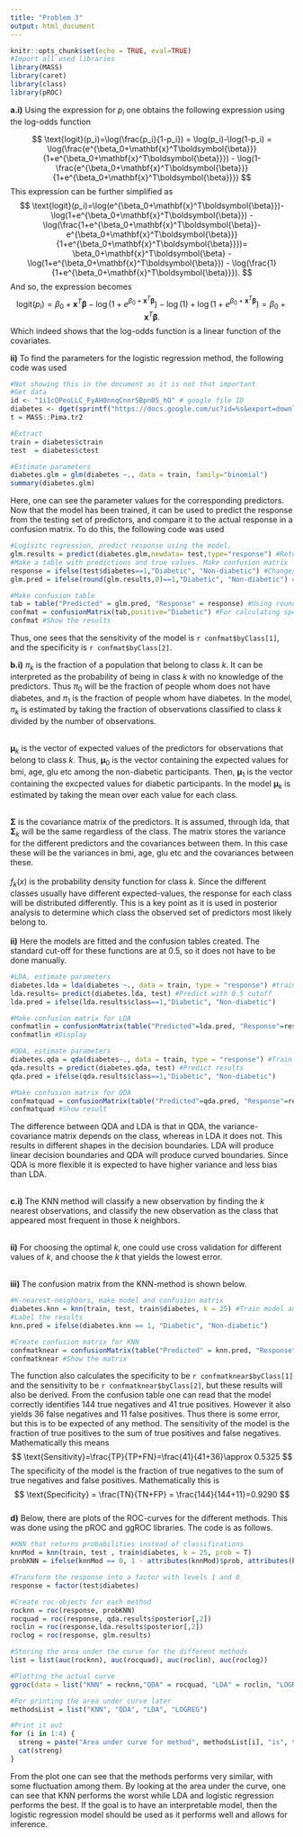 ```yaml
---
title: "Problem 3"
output: html_document
---
```


```r
knitr::opts_chunk$set(echo = TRUE, eval=TRUE)
#Import all used libraries
library(MASS)
library(caret)
library(class)
library(pROC)
```
**a.i\)**  Using the expression for $p_i$ one obtains the following expression using the log-odds function

$$
\text{logit}(p_i)=\log(\frac{p_i}{1-p_i}) = \log(p_i)-\log(1-p_i) = \log(\frac{e^{\beta_0+\mathbf{x}^T\boldsymbol{\beta}}}{1+e^{\beta_0+\mathbf{x}^T\boldsymbol{\beta}}}) - \log(1-\frac{e^{\beta_0+\mathbf{x}^T\boldsymbol{\beta}}}{1+e^{\beta_0+\mathbf{x}^T\boldsymbol{\beta}}})
$$
This expression can be further simplified as
$$
\text{logit}(p_i)=\log(e^{\beta_0+\mathbf{x}^T\boldsymbol{\beta}})-\log(1+e^{\beta_0+\mathbf{x}^T\boldsymbol{\beta}}) - \log(\frac{1+e^{\beta_0+\mathbf{x}^T\boldsymbol{\beta}}-e^{\beta_0+\mathbf{x}^T\boldsymbol{\beta}}}{1+e^{\beta_0+\mathbf{x}^T\boldsymbol{\beta}}})= \beta_0+\mathbf{x}^T\boldsymbol{\beta} - \log(1+e^{\beta_0+\mathbf{x}^T\boldsymbol{\beta}}) - \log(\frac{1}{1+e^{\beta_0+\mathbf{x}^T\boldsymbol{\beta}}}).
$$
And so, the expression becomes
$$
\text{logit}(p_i)=\beta_0+\mathbf{x}^T\boldsymbol{\beta}-\log(1+e^{\beta_0+\mathbf{x}^T\boldsymbol{\beta}})-\log(1)+\log(1+e^{\beta_0+\mathbf{x}^T\boldsymbol{\beta}})=\beta_0+\mathbf{x}^T\boldsymbol{\beta}.
$$
Which indeed shows that the log-odds function is a linear function of the covariates.
\

**ii)** To find the parameters for the logistic regression method, the following code was used 
```r
#Not showing this in the document as it is not that important
#Get data
id <- "1i1cQPeoLLC_FyAH0nnqCnnrSBpn05_hO" # google file ID
diabetes <- dget(sprintf("https://docs.google.com/uc?id=%s&export=download", id))
t = MASS::Pima.tr2

#Extract
train = diabetes$ctrain
test  = diabetes$ctest
```
```r
#Estimate parameters
diabetes.glm = glm(diabetes ~., data = train, family="binomial")
summary(diabetes.glm)
```
Here, one can see the parameter values for the corresponding predictors. Now that the model has been trained, it can be used to predict the response from the testing set of predictors, and compare it to the actual response in a confusion matrix. To do this, the following code was used
```r
#Logisitc regression, predict response using the model.
glm.results = predict(diabetes.glm,newdata= test,type="response") #Returns probability of having diabetes
#Make a table with predictions and true values. Make confusion matrix
response = ifelse(test$diabetes==1,"Diabetic", "Non-diabetic") #Changes from 1/0 to diabetes/not-biabetes
glm.pred = ifelse(round(glm.results,0)==1,"Diabetic", "Non-diabetic") #save the results with new labels. Cuts off at 0.5 with round()

#Make confusion table
tab = table("Predicted" = glm.pred, "Response" = response) #Using round to simulate 0.5 cutoff
confmat = confusionMatrix(tab,positive="Diabetic") #For calculating specificity and sensitivity
confmat #Show the results
```
Thus, one sees that the sensitivity of the model is `r confmat$byClass[1]`, and the specificity is `r confmat$byClass[2]`. 

**b.i)** 
$\pi_k$ is the fraction of a population that belong to class $k$. It can be interpreted as the probability of being in class $k$ with no knowledge of the predictors. Thus $\pi_0$ will be the fraction of people whom does not have diabetes, and $\pi_1$ is the fraction of people whom have diabetes. In the model, $\pi_k$ is estimated by taking the fraction of observations classified to class $k$ divided by the number of observations. \
\

$\boldsymbol{\mu}_k$ is the vector of expected values of the predictors for observations that belong to class $k$. Thus, $\boldsymbol{\mu}_0$ is the vector containing the expected values for bmi, age, glu etc among the non-diabetic participants. Then, $\boldsymbol{\mu}_1$ is the vector containing the excpected values for diabetic participants.  In the model $\boldsymbol{\mu}_k$ is estimated by taking the mean over each value for each class.\
\

$\boldsymbol{\Sigma}$ is the covariance matrix of the predictors. It is assumed, through lda, that $\boldsymbol{\Sigma}_k$ will be the same regardless of the class. The matrix stores the variance for the different predictors and the covariances between them. In this case these will be the variances in bmi, age, glu etc and the covariances between these.\
\
$f_k(x)$ is the probability density function for class $k$. Since the different classes usually have different expected-values, the response for each class will be distributed differently. This is a key point as it is used in posterior analysis to determine which class the observed set of predictors most likely belong to. \
\
**ii)** Here the models are fitted and the confusion tables created. The standard cut-off for these functions are at 0.5, so it does not have to be done manually.
```r
#LDA, estimate parameters
diabetes.lda = lda(diabetes ~., data = train, type = "response") #train model
lda.results= predict(diabetes.lda, test) #Predict with 0.5 cutoff
lda.pred = ifelse(lda.results$class==1,"Diabetic", "Non-diabetic")

#Make confusion matrix for LDA
confmatlin = confusionMatrix(table("Predicted"=lda.pred, "Response"=response), positive="Diabetic")
confmatlin #Display

#QDA, estimate parameters
diabetes.qda = qda(diabetes~., data = train, type = "response") #Train model
qda.results = predict(diabetes.qda, test) #Predict results
qda.pred = ifelse(qda.results$class==1,"Diabetic", "Non-diabetic")

#Make confusion matrix for QDA
confmatquad = confusionMatrix(table("Predicted"=qda.pred, "Response"=response), positive="Diabetic")
confmatquad #Show result
```
The difference between QDA and LDA is that in QDA, the variance-covariance matrix depends on the class, whereas in LDA it does not. This results in different shapes in the decision boundaries. LDA will produce linear decision boundaries and QDA will produce curved boundaries. Since QDA is more flexible it is expected to have higher variance and less bias than LDA.\
\

**c.i)** The KNN method will classify a new observation by finding the $k$ nearest observations, and classify the new observation as the class that appeared most frequent in those $k$ neighbors.\
\

**ii)** For choosing the optimal $k$, one could use cross validation for different values of $k$, and choose the $k$ that yields the lowest error. \
\

**iii)** The confusion matrix from the KNN-method is shown below.
``` r
#K-nearest-neighbors, make model and confusion matrix
diabetes.knn = knn(train, test, train$diabetes, k = 25) #Train model and predict with 0.5 cutoff
#Label the results
knn.pred = ifelse(diabetes.knn == 1, "Diabetic", "Non-diabetic")

#Create confusion matrix for KNN
confmatknear = confusionMatrix(table("Predicted" = knn.pred, "Response"=response), positive="Diabetic")
confmatknear #Show the matrix
```

The function also calculates the specificity to be `r confmatknear$byClass[1]` and the sensitivity to be `r confmatknear$byClass[2]`, but these results will also be derived. From the confusion table one can read that the model correctly identifies 144 true negatives and 41 true positives. However it also yields 36 false negatives and 11 false positives. Thus there is some error, but this is to be expected of any method. The sensitivity of the model is the fraction of true positives to the sum of true positives and false negatives. Mathematically this means 
$$
\text{Sensitivity}=\frac{TP}{TP+FN}=\frac{41}{41+36}\approx 0.5325
$$ 
The specificity of the model is the fraction of true negatives to the sum of true negatives and false positives. Mathematically this is
$$
\text{Specificity} = \frac{TN}{TN+FP} = \frac{144}{144+11}=0.9290
$$
\
**d)** 
Below, there are plots of the ROC-curves for the different methods. This was done using the pROC and ggROC libraries. The code is as follows.
```r
#KNN that returns probabilities instead of classifications
knnMod = knn(train, test , train$diabetes, k = 25, prob = T)
probKNN = ifelse(knnMod == 0, 1 - attributes(knnMod)$prob, attributes(knnMod)$prob)

#Transform the response into a factor with levels 1 and 0
response = factor(test$diabetes)

#Create roc-objects for each method
rocknn = roc(response, probKNN)
rocquad = roc(response, qda.results$posterior[,2])
roclin = roc(response,lda.results$posterior[,2])
roclog = roc(response, glm.results)

#Storing the area under the curve for the different methods
list = list(auc(rocknn), auc(rocquad), auc(roclin), auc(roclog))

#Plotting the actual curve
ggroc(data = list("KNN" = rocknn,"QDA" = rocquad, "LDA" = roclin, "LOGREG" = roclog),legacy.axes = TRUE) + ggtitle("ROC-curve for the different methods") + labs(color="Method")
```
```r
#For printing the area under curve later
methodsList = list("KNN", "QDA", "LDA", "LOGREG")

#Print it out
for (i in 1:4) {
  streng = paste("Area under curve for method", methodsList[i], "is", toString(list[i]), "\n", sep=" ")
  cat(streng)
}
```
From the plot one can see that the methods performs very similar, with some fluctuation among them. By looking at the area under the curve, one can see that KNN performs the worst while LDA and logistic regression performs the best. If the goal is to have an interpretable model, then the logistic regression model should be used as it performs well and allows for inference.




